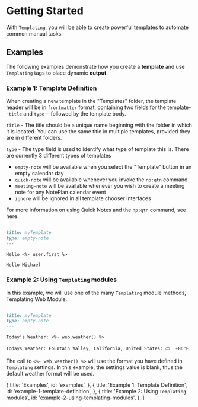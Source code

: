 
# Getting Started

<Callout
  type="info"
  description="If you haven't yet read the <a href='https://help.noteplan.co/article/136-templates' target='_blank' rel='noopener noreferrer'>Introduction to Templates</a>, please start there."
/>

With `Templating`, you will be able to create powerful templates to automate common manual tasks.

## Examples

The following examples demonstrate how you create a **template** and use `Templating` tags to place dynamic **output**.

### Example 1: Template Definition

When creating a new template in the "Templates" folder, the template header will be in `frontmatter` format, containing two fields for the template--`title` and `type`-- followed by the template body.

`title` - The title should be a unique name beginning with the folder in which it is located. You can use the same title in multiple templates, provided they are in different folders.

`type` - The type field is used to identify what type of template this is. There are currently 3 different types of templates

- `empty-note` will be available when you select the "Template" button in an empty calendar day
- `quick-note` will be available whenever you invoke the `np:qtn` command
- `meeting-note` will be available whenever you wish to create a meeting note for any NotePlan calendar event
- `ignore` will be ignored in all template chooser interfaces

For more information on using Quick Notes and the `np:qtn` command, see <Link href="/examples-templates/templating-quicknotes">here</Link>.

```markdown
---
title: myTemplate
type: empty-note
---

Hello <%- user.first %>
```

```text
Hello Michael
```

### Example 2: Using `Templating` modules

In this example, we will use one of the many `Templating` module methods, <Link href="/built-in-modules/templating-modules-web">Templating Web Module.</Link>.

```markdown
---
title: myTemplate
type: empty-note
---

Today's Weather: <%- web.weather() %>
```

```text
Todays Weather: Fountain Valley, California, United States: ⛅️  +86°F
```

The call to `<%- web.weather() %>` will use the format you have defined in `Templating` <Link href="/configuration/templating-settings">settings</Link>. In this example, the settings value is blank, thus the default weather format will be used.

<Callout
  type="info"
  description="Now that you know the basics, you may want to have a look at the <a href='https://noteplan.co/templates' target='_blank' rel='noopener noreferrer'>Template Gallery</a>."
/>

  {
    title: 'Examples',
    id: 'examples',
  },
  {
    title: 'Example 1: Template Definition',
    id: 'example-1-template-definition',
  },
  {
    title: 'Example 2: Using `Templating` modules',
    id: 'example-2-using-templating-modules',
  },
]
